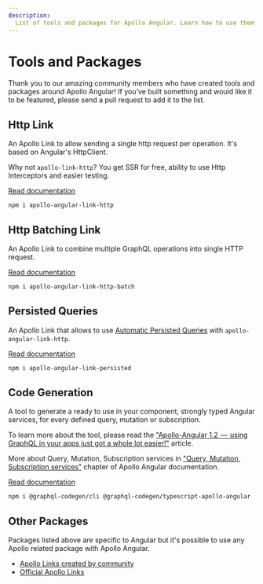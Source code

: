 ```yaml
---
description:
  List of tools and packages for Apollo Angular. Learn how to use them and how to create your own.
---
```


# Tools and Packages

Thank you to our amazing community members who have created tools and packages around Apollo
Angular! If you’ve built something and would like it to be featured, please send a pull request to
add it to the list.

## Http Link

An Apollo Link to allow sending a single http request per operation. It's based on Angular's
HttpClient.

Why not `apollo-link-http`? You get SSR for free, ability to use Http Interceptors and easier
testing.

[Read documentation](https://www.npmjs.com/package/apollo-angular-link-http)

```sh npm2yarn
npm i apollo-angular-link-http
```

## Http Batching Link

An Apollo Link to combine multiple GraphQL operations into single HTTP request.

[Read documentation](https://www.npmjs.com/package/apollo-angular-link-http-batch)

```sh npm2yarn
npm i apollo-angular-link-http-batch
```

## Persisted Queries

An Apollo Link that allows to use
[Automatic Persisted Queries](https://blog.apollographql.com/improve-graphql-performance-with-automatic-persisted-queries-c31d27b8e6ea)
with `apollo-angular-link-http`.

[Read documentation](https://www.npmjs.com/package/apollo-angular-link-persisted)

```sh npm2yarn
npm i apollo-angular-link-persisted
```

## Code Generation

A tool to generate a ready to use in your component, strongly typed Angular services, for every
defined query, mutation or subscription.

To learn more about the tool, please read the
["Apollo-Angular 1.2  —  using GraphQL in your apps just got a whole lot easier!"](https://medium.com/the-guild/apollo-angular-code-generation-7903da1f8559)
article.

More about Query, Mutation, Subscription services in
["Query, Mutation, Subscription services"](../basics/services) chapter of Apollo Angular
documentation.

[Read documentation](https://graphql-code-generator.com/docs/plugins/typescript-apollo-angular)

```sh npm2yarn
npm i @graphql-codegen/cli @graphql-codegen/typescript-apollo-angular
```

## Other Packages

Packages listed above are specific to Angular but it's possible to use any Apollo related package
with Apollo Angular.

- [Apollo Links created by community](https://www.apollographql.com/docs/link/links/community.html)
- [Official Apollo Links](https://www.apollographql.com/docs/link/#linkslist)
